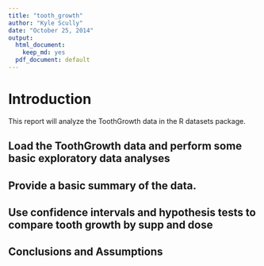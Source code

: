 ```yaml
---
title: "tooth_growth"
author: "Kyle Scully"
date: "October 25, 2014"
output:
  html_document:
    keep_md: yes
  pdf_document: default
---
```



# Introduction

This report will analyze the ToothGrowth data in the R datasets package. 

## Load the ToothGrowth data and perform some basic exploratory data analyses

## Provide a basic summary of the data.

## Use confidence intervals and hypothesis tests to compare tooth growth by supp and dose
## Conclusions and Assumptions
